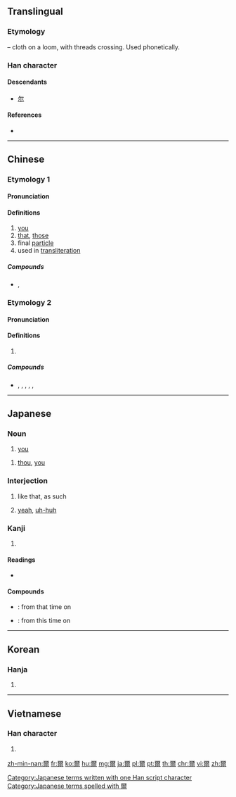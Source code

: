 {{also|尔|尓}}
==Translingual==

===Etymology===
{{liushu|p}} – cloth on a loom, with threads crossing. Used phonetically.

===Han character===
{{Han char|rn=89|rad=爻|as=10|sn=14|four=10227|canj=MFBK}}

====Descendants====
* [[尔]]

====References====
* {{Han ref|kx=0691.040|dkj=19750|dj=1104.030|hdz=10027.010|uh=723E|ud=29246|bh=BAB8|bd=47800}}

----

==Chinese==
{{zh-forms|s=尔|alt=𠇍,尔,尓,尒}}

===Etymology 1===

====Pronunciation====
{{zh-pron
|m=ěr
|c=ji5
|h=pfs=ngî
|mn=ní/jíⁿ
|mn_note=jíⁿ - literary
|mc=y
|oc=y
|ma=
|cat=pron,part
}}

====Definitions====
{{zh-hanzi}}

# [[you]]
# [[that]], [[those]]
# final [[particle]]
# used in [[transliteration]]

=====Compounds=====
* {{q|Min Nan}} {{zh-l|爾我|jíⁿ-ngó͘, ní-ngó͘}}, {{zh-l|爾朱|ní-chu}}

===Etymology 2===
====Pronunciation====
{{zh-pron
|mn=nī/niā
|cat=
}}

====Definitions====
{{zh-hanzi}}

# {{rfdef|zh}}

=====Compounds=====
* {{q|Min Nan}} {{zh-l|偌爾}}, {{zh-l|遐爾}}, {{zh-l|遐爾仔}}, {{zh-l|爾爾}}, {{zh-l|遮爾}}, {{zh-l|遮爾仔}}

----

==Japanese==

===Noun===
{{ja-noun|おれ}}

# {{lb|ja|archaic|vulgar|sort=おれ}} [[you]]
{{ja-noun|なんじ}}
# {{lb|ja|archaic|sort=なんじ}} [[thou]], [[you]]

===Interjection===
{{ja-pos|interjection|しか}}

# {{lb|ja|archaic|sort=しか}} like that, as such
# [[yeah]], [[uh-huh]]

===Kanji===
{{ja-kanji|grade=|rs=爻10}}

# {{defn|lang=ja|sort=爻10}}

====Readings====
* {{ja-readings|kanon=[[じ]] (''ji'')|goon=[[に]] (''ni'')|kun=[[おれ]] (''ore''), [[しか]] (''shika''), [[しかり]] (''shikari''), [[その]] (''sono''), [[なんじ]] (''nanji''), [[のみ]] (''nomi'')|nanori=[[あきら]] (''akira''), [[ちか]] (''chika''), [[み]] (''mi''), [[みつる]] (''mitsuru'')}}

====Compounds====
* {{ja-r|爾来|じらい}}: from that time on
* {{ja-r|爾後|じご}}: from this time on

[[Category:Japanese terms written with one Han script character]]
[[Category:Japanese terms spelled with 爾]]

----

==Korean==

===Hanja===
{{ko-hanja|hangeul=이|eumhun=|rv=i|mr=i|y=i}}

# {{defn|lang=ko|sort=爻10}}

----

==Vietnamese==

===Han character===
{{vi-hantu|[[nhãi]], [[nhĩ]]|rs=爻10}}

# {{defn|lang=vi|sort=爻10}}

[[zh-min-nan:爾]]
[[fr:爾]]
[[ko:爾]]
[[hu:爾]]
[[mg:爾]]
[[ja:爾]]
[[pl:爾]]
[[pt:爾]]
[[th:爾]]
[[chr:爾]]
[[vi:爾]]
[[zh:爾]]